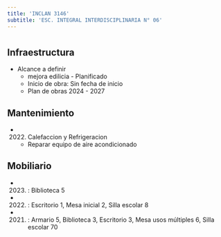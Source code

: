 ```yaml
---
title: 'INCLAN 3146'
subtitle: 'ESC. INTEGRAL INTERDISCIPLINARIA N° 06'
---
```


#
## Infraestructura

* Alcance a definir 
    + mejora edilicia - Planificado 
    + Inicio de obra: Sin fecha de inicio 
    + Plan de obras 2024 - 2027 






## Mantenimiento

*  (2022) Calefaccion y Refrigeracion 
    + Reparar equipo de aire acondicionado





## Mobiliario

*  (2023) : Biblioteca 5 

*  (2022) : Escritorio 1, Mesa inicial 2, Silla escolar 8 

*  (2021) : Armario 5, Biblioteca 3, Escritorio 3, Mesa usos múltiples 6, Silla escolar 70 



